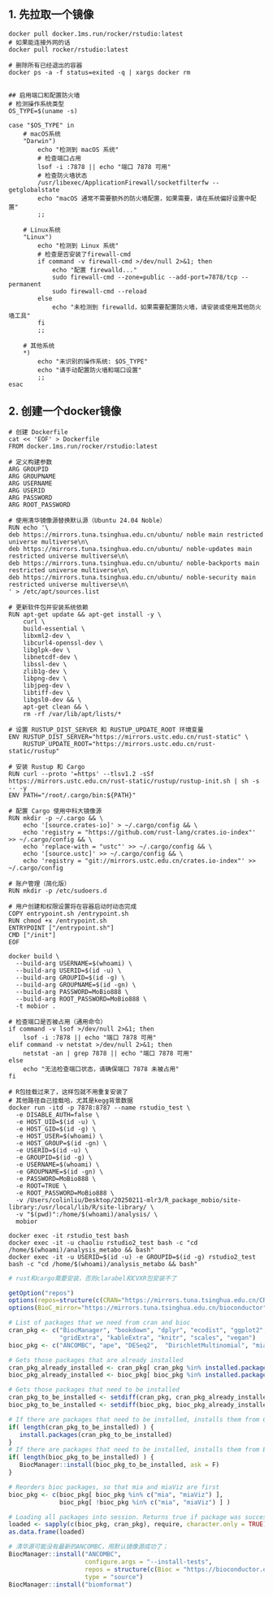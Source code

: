 ## 1. 先拉取一个镜像

```shell
docker pull docker.1ms.run/rocker/rstudio:latest
# 如果能连接外网的话
docker pull rocker/rstudio:latest

# 删除所有已经退出的容器
docker ps -a -f status=exited -q | xargs docker rm


## 启用端口和配置防火墙
# 检测操作系统类型
OS_TYPE=$(uname -s)

case "$OS_TYPE" in
    # macOS系统
    "Darwin")
        echo "检测到 macOS 系统"
        # 检查端口占用
        lsof -i :7878 || echo "端口 7878 可用"
        # 检查防火墙状态
        /usr/libexec/ApplicationFirewall/socketfilterfw --getglobalstate
        echo "macOS 通常不需要额外的防火墙配置，如果需要，请在系统偏好设置中配置"
        ;;
    
    # Linux系统
    "Linux")
        echo "检测到 Linux 系统"
        # 检查是否安装了firewall-cmd
        if command -v firewall-cmd >/dev/null 2>&1; then
            echo "配置 firewalld..."
            sudo firewall-cmd --zone=public --add-port=7878/tcp --permanent
            sudo firewall-cmd --reload
        else
            echo "未检测到 firewalld，如果需要配置防火墙，请安装或使用其他防火墙工具"
        fi
        ;;
    
    # 其他系统
    *)
        echo "未识别的操作系统: $OS_TYPE"
        echo "请手动配置防火墙和端口设置"
        ;;
esac

```
## 2. 创建一个docker镜像
```shell
# 创建 Dockerfile
cat << 'EOF' > Dockerfile
FROM docker.1ms.run/rocker/rstudio:latest

# 定义构建参数
ARG GROUPID
ARG GROUPNAME
ARG USERNAME
ARG USERID
ARG PASSWORD
ARG ROOT_PASSWORD

# 使用清华镜像源替换默认源（Ubuntu 24.04 Noble）
RUN echo '\
deb https://mirrors.tuna.tsinghua.edu.cn/ubuntu/ noble main restricted universe multiverse\n\
deb https://mirrors.tuna.tsinghua.edu.cn/ubuntu/ noble-updates main restricted universe multiverse\n\
deb https://mirrors.tuna.tsinghua.edu.cn/ubuntu/ noble-backports main restricted universe multiverse\n\
deb https://mirrors.tuna.tsinghua.edu.cn/ubuntu/ noble-security main restricted universe multiverse\n\
' > /etc/apt/sources.list

# 更新软件包并安装系统依赖
RUN apt-get update && apt-get install -y \
    curl \
    build-essential \
    libxml2-dev \
    libcurl4-openssl-dev \
    libglpk-dev \
    libnetcdf-dev \
    libssl-dev \
    zlib1g-dev \
    libpng-dev \
    libjpeg-dev \
    libtiff-dev \
    libgsl0-dev && \
    apt-get clean && \
    rm -rf /var/lib/apt/lists/*

# 设置 RUSTUP_DIST_SERVER 和 RUSTUP_UPDATE_ROOT 环境变量
ENV RUSTUP_DIST_SERVER="https://mirrors.ustc.edu.cn/rust-static" \
    RUSTUP_UPDATE_ROOT="https://mirrors.ustc.edu.cn/rust-static/rustup"

# 安装 Rustup 和 Cargo
RUN curl --proto '=https' --tlsv1.2 -sSf https://mirrors.ustc.edu.cn/rust-static/rustup/rustup-init.sh | sh -s -- -y
ENV PATH="/root/.cargo/bin:${PATH}"

# 配置 Cargo 使用中科大镜像源
RUN mkdir -p ~/.cargo && \
    echo '[source.crates-io]' > ~/.cargo/config && \
    echo 'registry = "https://github.com/rust-lang/crates.io-index"' >> ~/.cargo/config && \
    echo 'replace-with = "ustc"' >> ~/.cargo/config && \
    echo '[source.ustc]' >> ~/.cargo/config && \
    echo 'registry = "git://mirrors.ustc.edu.cn/crates.io-index"' >> ~/.cargo/config

# 账户管理（简化版）
RUN mkdir -p /etc/sudoers.d

# 用户创建和权限设置将在容器启动时动态完成
COPY entrypoint.sh /entrypoint.sh
RUN chmod +x /entrypoint.sh
ENTRYPOINT ["/entrypoint.sh"]
CMD ["/init"]
EOF

docker build \
  --build-arg USERNAME=$(whoami) \
  --build-arg USERID=$(id -u) \
  --build-arg GROUPID=$(id -g) \
  --build-arg GROUPNAME=$(id -gn) \
  --build-arg PASSWORD=MoBio888 \
  --build-arg ROOT_PASSWORD=MoBio888 \
  -t mobior .

# 检查端口是否被占用（通用命令）
if command -v lsof >/dev/null 2>&1; then
    lsof -i :7878 || echo "端口 7878 可用"
elif command -v netstat >/dev/null 2>&1; then
    netstat -an | grep 7878 || echo "端口 7878 可用"
else
    echo "无法检查端口状态，请确保端口 7878 未被占用"
fi

# R包挂载过来了，这样包就不用重复安装了
# 其他路径自己挂载哈，尤其是kegg背景数据
docker run -itd -p 7878:8787 --name rstudio_test \
  -e DISABLE_AUTH=false \
  -e HOST_UID=$(id -u) \
  -e HOST_GID=$(id -g) \
  -e HOST_USER=$(whoami) \
  -e HOST_GROUP=$(id -gn) \
  -e USERID=$(id -u) \
  -e GROUPID=$(id -g) \
  -e USERNAME=$(whoami) \
  -e GROUPNAME=$(id -gn) \
  -e PASSWORD=MoBio888 \
  -e ROOT=TRUE \
  -e ROOT_PASSWORD=MoBio888 \
  -v /Users/colinliu/Desktop/20250211-mlr3/R_package_mobio/site-library:/usr/local/lib/R/site-library/ \
  -v "$(pwd)":/home/$(whoami)/analysis/ \
  mobior

docker exec -it rstudio_test bash
docker exec -it -u chaoliu rstudio2_test bash -c "cd /home/$(whoami)/analysis_metabo && bash"
docker exec -it -u USERID=$(id -u) -e GROUPID=$(id -g) rstudio2_test bash -c "cd /home/$(whoami)/analysis_metabo && bash"
```

```R
# rust和cargo需要安装，否则clarabel和CVXR包安装不了

getOption("repos")
options(repos=structure(c(CRAN="https://mirrors.tuna.tsinghua.edu.cn/CRAN/")))
options(BioC_mirror="https://mirrors.tuna.tsinghua.edu.cn/bioconductor")

# List of packages that we need from cran and bioc 
cran_pkg <- c("BiocManager", "bookdown", "dplyr", "ecodist", "ggplot2", 
              "gridExtra", "kableExtra", "knitr", "scales", "vegan")
bioc_pkg <- c("ANCOMBC", "ape", "DESeq2",  "DirichletMultinomial", "mia", "miaViz")

# Gets those packages that are already installed
cran_pkg_already_installed <- cran_pkg[ cran_pkg %in% installed.packages() ]
bioc_pkg_already_installed <- bioc_pkg[ bioc_pkg %in% installed.packages() ]

# Gets those packages that need to be installed
cran_pkg_to_be_installed <- setdiff(cran_pkg, cran_pkg_already_installed)
bioc_pkg_to_be_installed <- setdiff(bioc_pkg, bioc_pkg_already_installed)

# If there are packages that need to be installed, installs them from CRAN
if( length(cran_pkg_to_be_installed) ) {
   install.packages(cran_pkg_to_be_installed)
}
# If there are packages that need to be installed, installs them from Bioconductor
if( length(bioc_pkg_to_be_installed) ) {
   BiocManager::install(bioc_pkg_to_be_installed, ask = F)
}

# Reorders bioc packages, so that mia and miaViz are first
bioc_pkg <- c(bioc_pkg[ bioc_pkg %in% c("mia", "miaViz") ], 
              bioc_pkg[ !bioc_pkg %in% c("mia", "miaViz") ] ) 

# Loading all packages into session. Returns true if package was successfully loaded.
loaded <- sapply(c(bioc_pkg, cran_pkg), require, character.only = TRUE)
as.data.frame(loaded)

# 清华源可能没有最新的ANCOMBC，用默认镜像源成功了；
BiocManager::install("ANCOMBC", 
                     configure.args = "--install-tests",
                     repos = structure(c(Bioc = "https://bioconductor.org/packages/3.19/bioc/src/contrib")),
                     type = "source")
BiocManager::install("biomformat")

```